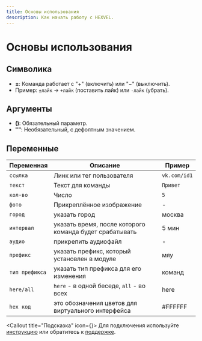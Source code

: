 ```yaml
---
title: Основы использования
description: Как начать работу с HEXVEL.
---
```



# Основы использования

## Символика

- **±**: Команда работает с "+" (включить) или "−" (выключить).
- Пример: `±лайк` → `+лайк` (поставить лайк) или `-лайк` (убрать).

## Аргументы

- **()**: Обязательный параметр.
- **""**: Необязательный, с дефолтным значением.

## Переменные

| Переменная     | Описание                                                | Пример       |
| -------------- | ------------------------------------------------------- | ------------ |
| `ссылка`       | Линк или тег пользователя                               | `vk.com/id1` |
| `текст`        | Текст для команды                                       | `Привет`     |
| `кол-во`       | Число                                                   | `5`          |
| `фото`         | Прикреплённое изображение                               | -            |
| `город`        | указать город                                           | москва       |
| `интервал`     | указать время, после которого команда будет срабатывать | 5 мин        |
| `аудио `       | прикрепить аудиофайл                                    | -            |
| `префикс`      | указать префикс, который установлен в модуле            | мяу          |
| `тип префикса` | указать тип префикса для его изменения                  | команд       |
| `here/all`     | `here` - в одной беседе, `all` - во всех                | here         |
| `hex код`      | это обозначения цветов для виртуального интерфейса      | #FFFFFF      |

<Callout title="Подсказка" icon={<HelpCircle className="h-4 w-4 mt-[3px]" />}>
  Для подключения используйте [инструкцию](https://vk.cc/cJEaQV) или обратитесь
  к [поддержке](https://vk.cc/cJEcN8).
</Callout>
